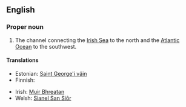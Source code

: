 ==English==

===Proper noun===
{{en-proper noun}}

# The channel connecting the [[Irish Sea]] to the north and the [[Atlantic Ocean]] to the southwest.

====Translations====
{{trans-top|channel connecting the Irish Sea to the north and the Atlantic Ocean}}
* Estonian: [[Saint George'i väin]]
* Finnish: {{t-|fi|Pyhän Yrjön kanaali}}
{{trans-mid}}
* Irish: [[Muir Bhreatan]]
* Welsh: [[Sianel San Siôr]]
{{trans-bottom}}